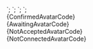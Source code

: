 
<Avatar status="confirmed" />
`;

<Avatar status="awaiting" />
`;

<Avatar status="not-connected" />
`;

<Avatar status="not-accepted" />
`;

<Section title="Confirmed" contained={true} border={true} style={{ paddingRight: 0, paddingLeft: 0 }}>
  <Preview wrapper={true}>
    <Avatar status="confirmed" />
  </Preview>

  <Snippet language="js">
    {ConfirmedAvatarCode}
  </Snippet>
</Section>

<Section title="Awaiting" contained={true} border={true} style={{ paddingRight: 0, paddingLeft: 0 }}>
  <Preview wrapper={true}>
    <Avatar status="awaiting" />
  </Preview>

  <Snippet language="js">
    {AwaitingAvatarCode}
  </Snippet>
</Section>

<Section title="Not Accepted" contained={true} border={true} style={{ paddingRight: 0, paddingLeft: 0 }}>
  <Preview wrapper={true}>
    <Avatar status="not-accepted" />
  </Preview>

  <Snippet language="js">
    {NotAcceptedAvatarCode}
  </Snippet>
</Section>

<Section title="Not Connected" contained={true} border={true} style={{ paddingRight: 0, paddingLeft: 0 }}>
  <Preview wrapper={true}>
    <Avatar status="not-connected" />
  </Preview>

  <Snippet language="js">
    {NotConnectedAvatarCode}
  </Snippet>
</Section>
